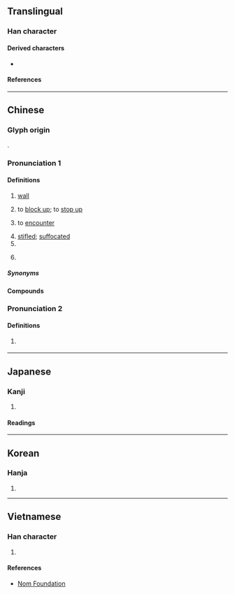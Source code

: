 {{character info}}
==Translingual==

===Han character===
{{Han char|rn=32|rad=土|as=08|sn=11|four=44160|canj=GJKA|ids=⿰土者}}

====Derived characters====
* {{l|mul|𧹻}}

====References====
{{Han ref|kx=0234.090|dkj=05279|dj=0472.030|hdz=10448.070|uh=5835}}

----

==Chinese==
{{zh-forms}}

===Glyph origin===
{{Han etym}}
{{Han compound|土|者|c1=s|c2=p|ls=psc}}.

===Pronunciation 1===
{{zh-pron
|m=dǔ
|ma=Zh-du.ogg
|c=dou2
|h=pfs=tù
|md=dū
|mn=tó͘
|mn-t=du2
|w=2tu
|mc=1
|oc=1+2,2
|cat=n,v,a,cls
}}

====Definitions====
{{zh-hanzi}}

# [[wall]]
#: {{zh-x|觀者如堵|a '''wall''' of spectators}}
# to [[block up]]; to [[stop up]]
# {{lb|zh|Teochew}} to [[encounter]]
# [[stifled]]; [[suffocated]]
# {{zh-classifier|[[wall]]s|cat=y}}
# {{surname|zh}}
#: {{zh-x|^姬 ^申 ^扶 ^堵|{{q|a verse from the ''Hundred Family Surnames''}}}}

=====Synonyms=====
{{zh-dial|遇}}

====Compounds====
{{zh-der|fold=1|堵人|堵嘴|圍堵|堵牆|堵頭|堵塞|堵心|安堵樂業|對堵|傳神阿堵|堵喪|安堵如故|安堵|堵門兒|堵得慌|環堵|當堵|按堵如故|百堵皆作|百堵|環堵蕭然|防堵|阿堵物|阿堵|觀者如堵|七堵|堵城|八堵|壁堵:piah-tó͘;Min Nan}}

===Pronunciation 2===
{{zh-pron
|m=zhě
|c=ze2
|mc=2
|oc=n,1
|cat=pn
}}

====Definitions====
{{zh-hanzi}}

# {{zh-div|河}} {{w|Du River|Zhe or Du River}} {{gloss|river in [[Hubei]] Province, China}}

{{zh-cat|Elementary}}

----

==Japanese==

===Kanji===
{{ja-kanji|grade=|rs=土09}}

# {{rfdef|ja|sort=土09}}

====Readings====
{{ja-readings
|on=と
|kun=かき-
}}

----

==Korean==

===Hanja===
{{ko-hanja|hangeul=도|rv=do|mr=to}}

# {{rfdef|ko|sort=土09}}

----

==Vietnamese==

===Han character===
{{vi-hantu|[[đổ]]|rs=土09}}

# {{rfdef|vi|sort=土09}}

====References====
* [http://nomfoundation.org/common/nom_details.php?codepoint=5835 Nom Foundation]